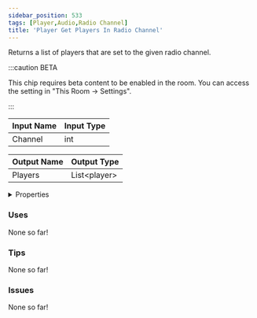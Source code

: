```yaml
---
sidebar_position: 533
tags: [Player,Audio,Radio Channel]
title: 'Player Get Players In Radio Channel'
---
```


Returns a list of players that are set to the given radio channel.

:::caution BETA

This chip requires beta content to be enabled in the room. You can access the setting in "This Room -> Settings".

:::

<IChip uuid="502c4b6c-47b6-4370-a1e0-9cab18b1af35"/>

| Input Name | Input Type |
|-----------|-----------|
| Channel | int |

| Output Name | Output Type |
|-----------|-----------|
| Players | List\<player\> |


<details>
  <summary>Properties</summary>
  <div>
    <div>
    <table>
      <thead>
        <tr>
          <th>Is beta required?</th>
          <th>Yes</th>
        </tr>
        <tr>
          <th>Is this chip a trolling risk?</th>
          <th>No</th>
        </tr>
        <tr>
          <th>Is this chip a role assignment risk?</th>
          <th>No</th>
        </tr>
        <tr>
          <th>Chip UUID</th>
          <th>502c4b6c-47b6-4370-a1e0-9cab18b1af35</th>
        </tr>
        <tr>
          <th>Room availability</th>
          <th>Available everywhere</th>
        </tr>
      </thead>
    </table>
    </div>
  </div>
</details>

### Uses

None so far!

### Tips

None so far!

### Issues

None so far!